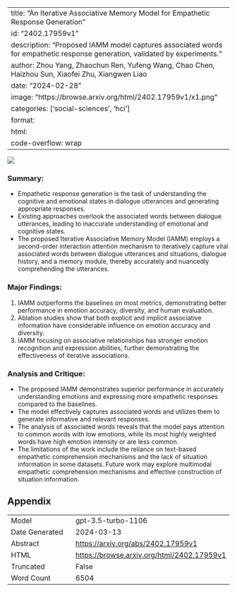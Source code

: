 
---
title: "An Iterative Associative Memory Model for Empathetic Response Generation"
id: "2402.17959v1"
description: "Proposed IAMM model captures associated words for empathetic response generation, validated by experiments."
author: Zhou Yang, Zhaochun Ren, Yufeng Wang, Chao Chen, Haizhou Sun, Xiaofei Zhu, Xiangwen Liao
date: "2024-02-28"
image: "https://browse.arxiv.org/html/2402.17959v1/x1.png"
categories: ['social-sciences', 'hci']
format:
  html:
    code-overflow: wrap
---

![](https://browse.arxiv.org/html/2402.17959v1/x1.png)

### Summary:
- Empathetic response generation is the task of understanding the cognitive and emotional states in dialogue utterances and generating appropriate responses.
- Existing approaches overlook the associated words between dialogue utterances, leading to inaccurate understanding of emotional and cognitive states.
- The proposed Iterative Associative Memory Model (IAMM) employs a second-order interaction attention mechanism to iteratively capture vital associated words between dialogue utterances and situations, dialogue history, and a memory module, thereby accurately and nuancedly comprehending the utterances.

### Major Findings:
1. IAMM outperforms the baselines on most metrics, demonstrating better performance in emotion accuracy, diversity, and human evaluation.
2. Ablation studies show that both explicit and implicit associative information have considerable influence on emotion accuracy and diversity.
3. IAMM focusing on associative relationships has stronger emotion recognition and expression abilities, further demonstrating the effectiveness of iterative associations.

### Analysis and Critique:
- The proposed IAMM demonstrates superior performance in accurately understanding emotions and expressing more empathetic responses compared to the baselines.
- The model effectively captures associated words and utilizes them to generate informative and relevant responses.
- The analysis of associated words reveals that the model pays attention to common words with low emotions, while its most highly weighted words have high emotion intensity or are less common.
- The limitations of the work include the reliance on text-based empathetic comprehension mechanisms and the lack of situation information in some datasets. Future work may explore multimodal empathetic comprehension mechanisms and effective construction of situation information.

## Appendix

|          |          |
|----------|----------|
| Model     | gpt-3.5-turbo-1106       |
| Date Generated     | 2024-03-13       |
| Abstract | [https://arxiv.org/abs/2402.17959v1](https://arxiv.org/abs/2402.17959v1)        |
| HTML     | [https://browse.arxiv.org/html/2402.17959v1](https://browse.arxiv.org/html/2402.17959v1)       |
| Truncated       | False       |
| Word Count       | 6504       |
